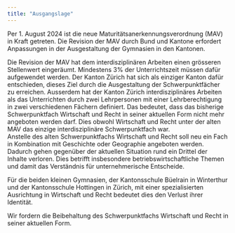 ```yaml
---
title: "Ausgangslage"
---
```


Per 1. August 2024 ist die neue Maturitätsanerkennungsverordnung (MAV)
in Kraft getreten. Die Revision der MAV durch Bund und Kantone erfordert
Anpassungen in der Ausgestaltung der Gymnasien in den Kantonen.

Die Revision der MAV hat dem interdisziplinären Arbeiten einen grösseren
Stellenwert eingeräumt. Mindestens 3% der Unterrichtszeit müssen dafür
aufgewendet werden. Der Kanton Zürich hat sich als einziger Kanton dafür
entschieden, dieses Ziel durch die Ausgestaltung der Schwerpunktfächer
zu erreichen. Ausserdem hat der Kanton Zürich interdisziplinäres
Arbeiten als das Unterrichten durch zwei Lehrpersonen mit einer
Lehrberechtigung in zwei verschiedenen Fächern definiert. Das bedeutet,
dass das bisherige Schwerpunktfach Wirtschaft und Recht in seiner
aktuellen Form nicht mehr angeboten werden darf. Dies obwohl
Wirtschaft und Recht unter der alten MAV das einzige interdisziplinäre
Schwerpunktfach war.  
Anstelle des alten Schwerpunktfachs Wirtschaft und Recht soll neu ein
Fach in Kombination mit Geschichte oder Geographie angeboten werden.
Dadurch gehen gegenüber der aktuellen Situation rund ein Drittel der
Inhalte verloren. Dies betrifft insbesondere betriebswirtschaftliche
Themen und damit das Verständnis für unternehmerische Entscheide.

Für die beiden kleinen Gymnasien, der Kantonsschule Büelrain in
Winterthur und der Kantonsschule Hottingen in Zürich, mit einer
spezialisierten Ausrichtung in Wirtschaft und Recht bedeutet dies den
Verlust ihrer Identität. 

Wir fordern die Beibehaltung des Schwerpunktfachs Wirtschaft und Recht in seiner
aktuellen Form.
